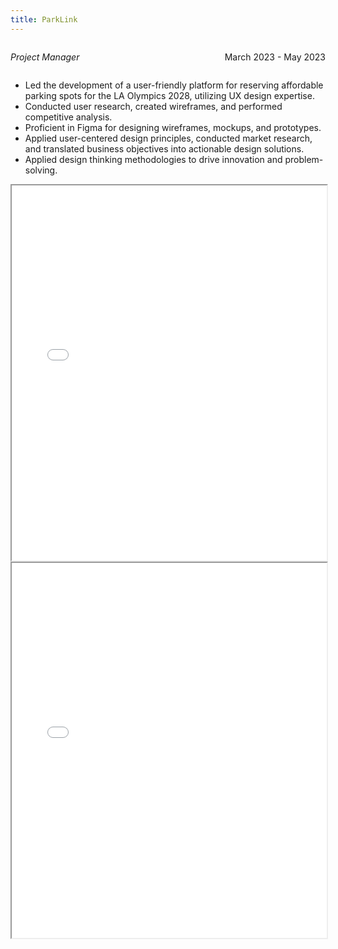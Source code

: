 ```yaml
---
title: ParkLink
---
```


::: {style="overflow: hidden;"}
::: {style="float: left;"}
*Project Manager*
:::

::: {style="float: right;"}
March 2023 - May 2023
:::
:::

-   Led the development of a user-friendly platform for reserving affordable parking spots for the LA Olympics 2028, utilizing UX design expertise.
-   Conducted user research, created wireframes, and performed competitive analysis.
-   Proficient in Figma for designing wireframes, mockups, and prototypes.
-   Applied user-centered design principles, conducted market research, and translated business objectives into actionable design solutions.
-   Applied design thinking methodologies to drive innovation and problem-solving.

::: {#fig-RefCardR}
<iframe width="100%" height="600" src="Team4-4ward-Pitch-Deck.pdf">

</iframe>
:::

::: {#fig-RefCardR}
<iframe width="100%" height="600" src="Team4-4ward-Readme.pdf">

</iframe>
:::
